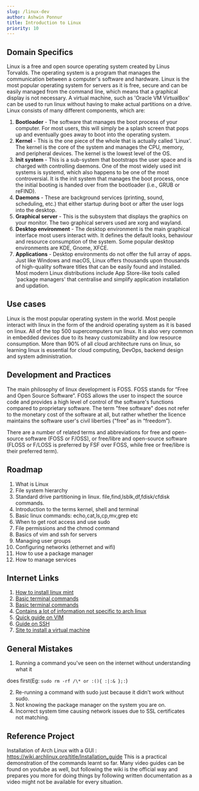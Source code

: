 ```yaml
---
slug: /linux-dev
author: Ashwin Ponnur
title: Introduction to Linux
priority: 10
---
```


## Domain Specifics

Linux is a free and open source operating system created by Linus Torvalds. The operating system is a program that manages the communication between a computer's software and hardware. Linux is the most popular operating system for servers as it is free, secure and can be easily managed from the command line, which means that a graphical display is not necessary. A virtual machine, such as 'Oracle VM VirtualBox' can be used to run linux without having to make actual partitions on a drive.
Linux consists of many different components, which are:

1. **Bootloader** - The software that manages the boot process of your computer. For most users, this will simply be a splash screen that pops up and eventually goes away to boot into the operating system.
2. **Kernel** - This is the one piece of the whole that is actually called 'Linux'. The kernel is the core of the system and manages the CPU, memory, and peripheral devices. The kernel is the lowest level of the OS.
3. **Init system** - This is a sub-system that bootstraps the user space and is charged with controlling daemons. One of the most widely used init systems is systemd, which also happens to be one of the most controversial. It is the init system that manages the boot process, once the initial booting is handed over from the bootloader (i.e., GRUB or reFIND).
4. **Daemons** - These are background services (printing, sound, scheduling, etc.) that either startup during boot or after the user logs into the desktop.
5. **Graphical server** - This is the subsystem that displays the graphics on your monitor. The two graphical servers used are xorg and wayland.
6. **Desktop environment** - The desktop environment is the main graphical interface most users interact with. It defines the default looks, behaviour and
   resource consumption of the system. Some popular desktop environments are KDE, Gnome, XFCE.
7. **Applications** - Desktop environments do not offer the full array of apps. Just like Windows and macOS, Linux offers thousands upon thousands of high-quality
   software titles that can be easily found and installed. Most modern Linux distributions include App Store-like tools called 'package managers' that centralise and simplify application installation and updation.

## Use cases

Linux is the most popular operating system in the world. Most people interact with linux in the form of the android operating system as it is based on linux. All of the top 500 supercomputers run linux. It is also very common in embedded devices due to its heavy customizability and low resource consumption. More than 90% of all cloud architecture runs on linux, so learning linux is essential for cloud computing, DevOps, backend design and system administration.

## Development and Practices

The main philosophy of linux development is FOSS. FOSS stands for “Free and Open Source Software”.
FOSS allows the user to inspect the source code and provides a high level of control of the software's functions compared to proprietary software. The term "free software" does not refer to the monetary cost of the software at all, but rather whether the licence maintains the software user's civil liberties ("free” as in “freedom”).

There are a number of related terms and abbreviations for free and open-source software (FOSS or F/OSS), or free/libre and open-source software (FLOSS or F/LOSS is preferred by FSF over FOSS, while free or free/libre is their preferred term).

## Roadmap

1. What is Linux
2. File system hierarchy
3. Standard drive partitioning in linux. file,find,lsblk,df,fdisk/cfdisk commands.
4. Introduction to the terms kernel, shell and terminal
5. Basic linux commands: echo,cat,ls,cp,mv,grep etc
6. When to get root access and use sudo
7. File permissions and the chmod command
8. Basics of vim and ssh for servers
9. Managing user groups
10. Configuring networks (ethernet and wifi)
11. How to use a package manager
12. How to manage services

## Internet Links

1. [How to install linux mint](https://www.youtube.com/watch?v=Svno4shb3GY)
2. [Basic terminal commands](https://www.youtube.com/watch?v=s3ii48qYBxA)
3. [Basic terminal commands](https://www.youtube.com/watch?v=SkB-eRCzWIU)
4. [Contains a lot of information not specific to arch linux](https://wiki.archlinux.org/)
5. [Quick guide on VIM](https://www.youtube.com/watch?v=-txKSRn0qeA)
6. [Guide on SSH ](https://linuxhint.com/enable-use-ssh-ubuntu/)
7. [Site to install a virtual machine](https://www.virtualbox.org/)

## General Mistakes

1. Running a command you've seen on the internet without understanding what it

does first(Eg: `sudo rm -rf /\* or :(){ :|:& };:`)

2. Re-running a command with sudo just because it didn't work without sudo.
3. Not knowing the package manager on the system you are on.
4. Incorrect system time causing network issues due to SSL certificates not
   matching.

## Reference Project

Installation of Arch Linux with a GUI : https://wiki.archlinux.org/title/Installation_guide
This is a practical demonstration of the commands learnt so far. Many video guides can be found on youtube as well, but following the wiki is the official way and prepares you more for doing things by following written documentation as a video might not be available for every situation.
